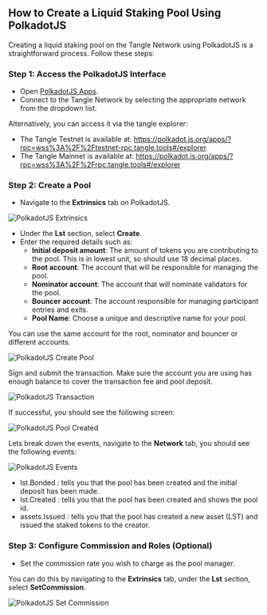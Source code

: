 ## How to Create a Liquid Staking Pool Using PolkadotJS

Creating a liquid staking pool on the Tangle Network using PolkadotJS is a straightforward process. Follow these steps:

### Step 1: Access the PolkadotJS Interface

- Open [PolkadotJS Apps](https://polkadot.js.org/apps/).
- Connect to the Tangle Network by selecting the appropriate network from the dropdown list.

Alternatively, you can access it via the tangle explorer:

- The Tangle Testnet is available at: https://polkadot.js.org/apps/?rpc=wss%3A%2F%2Ftestnet-rpc.tangle.tools#/explorer
- The Tangle Mainnet is available at: https://polkadot.js.org/apps/?rpc=wss%3A%2F%2Frpc.tangle.tools#/explorer

### Step 2: Create a Pool

- Navigate to the **Extrinsics** tab on PolkadotJS.

![PolkadotJS Extrinsics](./images/extrinsic.png)

- Under the **Lst** section, select **Create**.
- Enter the required details such as:
  - **Initial deposit amount**: The amount of tokens you are contributing to the pool. This is in lowest unit, so should use 18 decimal places.
  - **Root account**: The account that will be responsible for managing the pool.
  - **Nominator account**: The account that will nominate validators for the pool.
  - **Bouncer account**: The account responsible for managing participant entries and exits.
  - **Pool Name**: Choose a unique and descriptive name for your pool.

You can use the same account for the root, nominator and bouncer or different accounts.

![PolkadotJS Create Pool](./images/create.png)

Sign and submit the transaction. Make sure the account you are using has enough balance to cover the transaction fee and pool deposit.

![PolkadotJS Transaction](./images/sign.png)

If successful, you should see the following screen:

![PolkadotJS Pool Created](./images/inblock.png)

Lets break down the events, navigate to the **Network** tab, you should see the following events:

![PolkadotJS Events](./images/events.png)

- lst.Bonded : tells you that the pool has been created and the initial deposit has been made.
- lst.Created : tells you that the pool has been created and shows the pool id.
- assets.Issued : tells you that the pool has created a new asset (LST) and issued the staked tokens to the creator.

### Step 3: Configure Commission and Roles (Optional)

- Set the commission rate you wish to charge as the pool manager.

You can do this by navigating to the **Extrinsics** tab, under the **Lst** section, select **SetCommission**.

![PolkadotJS Set Commission](./images/commission.png)
